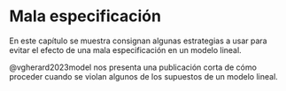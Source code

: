 # Mala especificación {#misspecification}
En este capítulo se muestra consignan algunas estrategias a usar para evitar el efecto de una mala especificación en un modelo lineal.

@vgherard2023model nos presenta una publicación corta de cómo proceder cuando se violan algunos de los supuestos de un modelo lineal.
